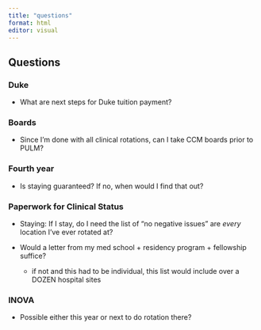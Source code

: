 ```yaml
---
title: "questions"
format: html
editor: visual
---
```


## Questions

### Duke

-   What are next steps for Duke tuition payment?

### Boards

-   Since I'm done with all clinical rotations, can I take CCM boards prior to PULM?

### Fourth year

-   Is staying guaranteed? If no, when would I find that out?

### Paperwork for Clinical Status

-   Staying: If I stay, do I need the list of "no negative issues" are *every* location I've ever rotated at?

-   Would a letter from my med school + residency program + fellowship suffice?

    -   if not and this had to be individual, this list would include over a DOZEN hospital sites

### INOVA

- Possible either this year or next to do rotation there?
